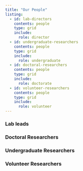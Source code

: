 ```yaml
---
title: "Our People"
listing:
  - id: lab-directors
    contents: people
    type: grid
    include:
      role: director
  - id: undergraduate-researchers
    contents: people
    type: grid
    include:
      role: undergraduate
  - id: doctoral-researchers
    contents: people
    type: grid
    include:
      role: doctorate
  - id: volunteer-researchers
    contents: people
    type: grid
    include:
      role: volunteer
---
```

### Lab leads

::: {#lab-directors}
:::

### Doctoral Researchers

::: {#doctoral-researchers}

:::

### Undergraduate Researchers

::: {#undergraduate-researchers}
:::

### Volunteer Researchers

::: {#volunteer-researchers}
:::